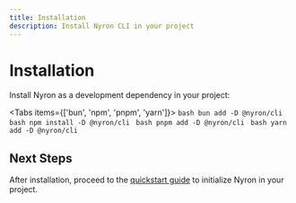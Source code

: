 ```yaml
---
title: Installation
description: Install Nyron CLI in your project
---
```


# Installation

Install Nyron as a development dependency in your project:

<Tabs items={['bun', 'npm', 'pnpm', 'yarn']}>
  <Tab value="bun">
    ```bash
    bun add -D @nyron/cli
    ```
  </Tab>
  <Tab value="npm">
    ```bash
    npm install -D @nyron/cli
    ```
  </Tab>
  <Tab value="pnpm">
    ```bash
    pnpm add -D @nyron/cli
    ```
  </Tab>
  <Tab value="yarn">
    ```bash
    yarn add -D @nyron/cli
    ```
  </Tab>
</Tabs>

## Next Steps

After installation, proceed to the [quickstart guide](/docs/getting-started/quickstart) to initialize Nyron in your project.

